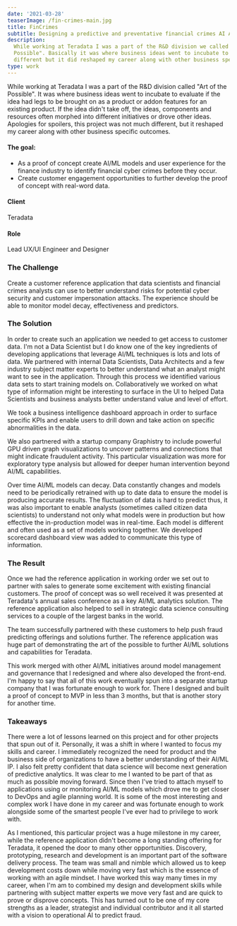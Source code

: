 ```yaml
---
date: '2021-03-28'
teaserImage: /fin-crimes-main.jpg
title: FinCrimes
subtitle: Designing a predictive and preventative financial crimes AI Application.
description:
  While working at Teradata I was a part of the R&D division we called "Art of the
  Possible". Basically it was where business ideas went to incubate to evaluate if the idea had legs to be brought on as a product or a features of an existing product. If the idea didn't ake off, the ideas, components and resources often morphed into different initiatives or drove other ideas. Apologies for spoilers, this project was not much
  different but it did reshaped my career along with other business specific outcomes.
type: work
---
```


<ProjectSection>

<SectionImage width="80%" margin="4" imgSrc="/fin-crimes-main.jpg" alt="Challenge" />
<SectionContent margin="4">

<Text marginBottom="8" marginTop="4" fontSize="lg">
  While working at Teradata I was a part of the R&D division called "Art of the
  Possible". It was where business ideas went to incubate to evaluate if the idea had legs to be brought on as a product or addon features for an existing product. If the idea didn't take off, the ideas, components and resources often morphed into different initiatives or drove other ideas. Apologies for spoilers, this project was not much different, but it reshaped my career along with other business specific outcomes.
</Text>
<Flex>

<Box width="80%" marginRight="12">

#### The goal:

- As a proof of concept create AI/ML models and user experience for the finance industry to identify financial cyber crimes before they occur.
- Create customer engagement opportunities to further develop the proof of concept with real-word data.

</Box>

<Box className="attributes">

#### Client

Teradata

#### Role

Lead UX/UI Engineer and Designer

</Box>
</Flex>
</SectionContent>

### The Challenge

<SectionImage width="60%" margin="4" imgSrc="/challenge.png" alt="Challenge" />

<SectionContent margin="4">

Create a customer reference application that data scientists and financial crimes analysts can use to better understand risks for potential cyber security and customer impersonation attacks. The experience should be able to monitor model decay, effectiveness and predictors.

</SectionContent>

### The Solution

<SectionImage
  width="100%"
  margin="4"
  imgSrc="/fin-crimes-solutions.png"
  alt="Solution"
/>

<SectionContent margin="4">

In order to create such an application we needed to get access to customer data. I'm not a Data Scientist but I do know one of the key ingredients of developing applications that leverage AI/ML techniques is lots and lots of data.  We partnered with internal Data Scientists, Data Architects and a few industry subject matter experts to better understand what an analyst might want to see in the application. Through this process we identified various data sets to start training models on. Collaboratively we worked on what type of information might be interesting to surface in the UI to helped Data Scientists and business analysts better understand value and level of effort.

</SectionContent>

<SectionImage width="80%" margin="4" imgSrc="/fin-crimes-dashboard.jpg" alt="Business Intelligence dashboard" />
<SectionContent margin="4">

We took a business intelligence dashboard approach in order to surface specific KPIs and enable users to drill down and take action on specific abnormalities in the data. 
</SectionContent>

<SectionImage width="80%" margin="4" imgSrc="/graphistry-laptop.jpg" alt="GPU driven graph visualizations" />
<SectionContent margin="4">

We also partnered with a startup company Graphistry to include powerful GPU driven graph visualizations to uncover patterns and connections that might indicate fraudulent activity. This particular visualization was more for exploratory type analysis but allowed for deeper human intervention beyond AI/ML capabilities.

</SectionContent>

<SectionImage width="80%" margin="4" imgSrc="/model-scorecard.jpg" alt="Model decay scorecard" />
<SectionContent margin="4">

Over time AI/ML models can decay. Data constantly changes and models need to be periodically retrained with up to date data to ensure the model is producing accurate results. The fluctuation of data is hard to predict thus, it was also important to enable analysts (sometimes called citizen data scientists) to understand not only what models were in production but how effective the in-production model was in real-time. Each model is different and often used as a set of models working together. We developed scorecard dashboard view was added to communicate this type of information.
</SectionContent>

### The Result

<SectionImage width="80%" margin="4" imgSrc="/fin-crimes-results.png" alt="FinCrimes Result" />
<SectionContent margin="4">

Once we had the reference application in working order we set out to partner with sales to generate some excitement with existing financial customers. The proof of concept was so well received it was presented at Teradata's annual sales conference as a key AI/ML analytics solution. The reference application also helped to sell in strategic data science consulting services to a couple of the largest banks in the world.

The team successfully partnered with these customers to help push fraud predicting offerings and solutions further. The reference application was huge part of demonstrating the art of the possible to further AI/ML solutions and capabilities for Teradata.

This work merged with other AI/ML initiatives around model management and governance that I redesigned and where also developed the front-end. I'm happy to say that all of this work eventually spun into a separate startup company that I was fortunate enough to work for. There I designed and built a proof of concept to MVP in less than 3 months, but that is another story for another time.

</SectionContent>

### Takeaways

<SectionContent margin="4">

There were a lot of lessons learned on this project and for other projects that spun out of it. Personally, it was a shift in where I wanted to focus my skills and career. I immediately recognized the need for product and the business side of organizations to have a better understanding of their AI/ML IP. I also felt pretty confident that data science will become next generation of predictive analytics. It was clear to me I wanted to be part of that as much as possible moving forward. Since then I've tried to attach myself to applications using or monitoring AI/ML models which drove me to get closer to DevOps and agile planning world. It is some of the most interesting and complex work I have done in my career and was fortunate enough to work alongside some of the smartest people I've ever had to privilege to work with.

As I mentioned, this particular project was a huge milestone in my career, while the reference application didn't become a long standing offering for Teradata, it opened the door to many other opportunities. Discovery, prototyping, research and development is an important part of the software delivery process. The team was small and nimble which allowed us to keep development costs down while moving very fast which is the essence of working with an agile mindset. I have worked this way many times in my career, when I'm am to combined my design and development skills while partnering with subject matter experts we move very fast and are quick to prove or disprove concepts. This has turned out to be one of my core strengths as a leader, strategist and individual contributor and it all started with a vision to operational AI to predict fraud.

</SectionContent>
</ProjectSection>
